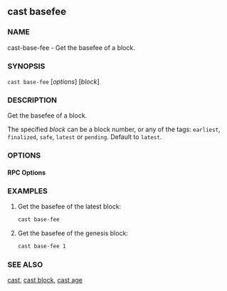 
## cast basefee

### NAME

cast-base-fee - Get the basefee of a block.

### SYNOPSIS

`cast base-fee` [*options*] [*block*]

### DESCRIPTION

Get the basefee of a block.

The specified _block_ can be a block number, or any of the tags: `earliest`, `finalized`, `safe`, `latest` or `pending`. Default to `latest`.

### OPTIONS

#### RPC Options

<RpcUrlOption />

<CommonOptions />

### EXAMPLES

1. Get the basefee of the latest block:

   ```sh
   cast base-fee
   ```

2. Get the basefee of the genesis block:
   ```sh
   cast base-fee 1
   ```

### SEE ALSO

[cast](./cast.md), [cast block](./cast-block.md), [cast age](./cast-age.md)
